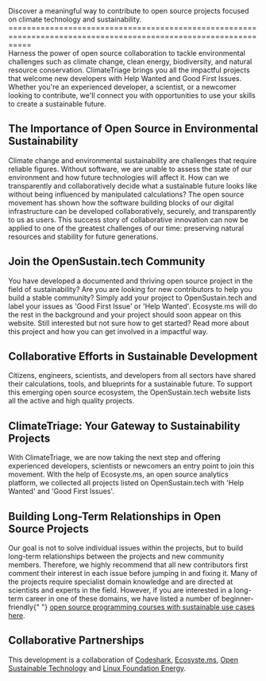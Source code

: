 <article className="prose prose-lg mb-10 dark:prose-invert lg:prose-xl">
Discover a meaningful way to contribute to open source projects focused on climate technology and sustainability.
=================================================================================================================

<div className="lead">Harness the power of open source collaboration to tackle environmental challenges such as climate change, clean energy, biodiversity, and natural resource conservation. ClimateTriage brings you all the impactful projects that welcome new developers with Help Wanted and Good First Issues. Whether you're an experienced developer, a scientist, or a newcomer looking to contribute, we'll connect you with opportunities to use your skills to create a sustainable future.</div>

The Importance of Open Source in Environmental Sustainability
-------------------------------------------------------------

Climate change and environmental sustainability are challenges that require reliable figures. Without software, we are unable to assess the state of our environment and how future technologies will affect it. How can we transparently and collaboratively decide what a sustainable future looks like without being influenced by manipulated calculations? The open source movement has shown how the software building blocks of our digital infrastructure can be developed collaboratively, securely, and transparently to us as users. This success story of collaborative innovation can now be applied to one of the greatest challenges of our time: preserving natural resources and stability for future generations.

Join the OpenSustain.tech Community
-----------------------------------

You have developed a documented and thriving open source project in the field of sustainability? Are you are looking for new contributors to help you build a stable community? Simply add your project to OpenSustain.tech and label your issues as 'Good First Issue' or 'Help Wanted'. Ecosyste.ms will do the rest in the background and your project should soon appear on this website. Still interested but not sure how to get started? Read more about this project and how you can get involved in a impactful way.

Collaborative Efforts in Sustainable Development
------------------------------------------------

Citizens, engineers, scientists, and developers from all sectors have shared their calculations, tools, and blueprints for a sustainable future. To support this emerging open source ecosystem, the OpenSustain.tech website lists all the active and high quality projects.

ClimateTriage: Your Gateway to Sustainability Projects
------------------------------------------------------

With ClimateTriage, we are now taking the next step and offering experienced developers, scientists or newcomers an entry point to join this movement. With the help of Ecosyste.ms, an open source analytics platform, we collected all projects listed on OpenSustain.tech with 'Help Wanted' and 'Good First Issues'.

Building Long-Term Relationships in Open Source Projects
--------------------------------------------------------

Our goal is not to solve individual issues within the projects, but to build long-term relationships between the projects and new community members. Therefore, we highly recommend that all new contributors first comment their interest in each issue before jumping in and fixing it. Many of the projects require specialist domain knowledge and are directed at scientists and experts in the field. However, if you are interested in a long-term career in one of these domains, we have listed a number of beginner-friendly{" "} [open source programming courses with sustainable use cases here](https://opensustain.tech/education/).

Collaborative Partnerships
--------------------------

This development is a collaboration of [Codeshark](https://codeshark.net/), [Ecosyste.ms](https://ecosyste.ms/), [Open Sustainable Technology](https://opensustain.tech/) and [Linux Foundation Energy](https://lfenergy.org).
</article>